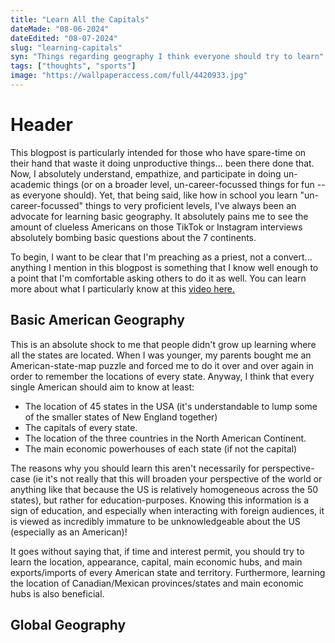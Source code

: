 ---
title: "Learn All the Capitals"
dateMade: "08-06-2024"
dateEdited: "08-07-2024"
slug: "learning-capitals"
syn: "Things regarding geography I think everyone should try to learn"
tags: ["thoughts", "sports"]
image: "https://wallpaperaccess.com/full/4420933.jpg"
---



# Header
This blogpost is particularly intended for those who have spare-time on their hand that waste
it doing unproductive things... been there done that. Now, I absolutely understand, empathize, and participate
in doing un-academic things (or on a broader level, un-career-focussed things for fun -- as everyone should). Yet, that being said,
like how in school you learn "un-career-focussed" things to very proficient levels, I've always been an advocate
for learning basic geography. It absolutely pains me to see the amount of clueless Americans on
those TikTok or Instagram interviews absolutely bombing basic questions about the 7 continents.


To begin, I want to be clear that I'm preaching as a priest, not a convert... anything 
I mention in this blogpost is something that I know well enough to a point that I'm comfortable asking
others to do it as well. You can learn more about what I particularly know at this
[video here.](https://www.youtube.com/watch?v=xs9Yd33EZCQ) 

## Basic American Geography 
This is an absolute shock to me that people didn't grow up learning where all the states are located.
When I was younger, my parents bought me an American-state-map puzzle and forced me to do it over
and over again in order to remember the locations of every state. Anyway, I think that every single American should 
aim to know at least:
- The location of 45 states in the USA (it's understandable to lump some of the smaller states of New England together)
- The capitals of every state.
- The location of the three countries in the North American Continent.
- The main economic powerhouses of each state (if not the capital)

The reasons why you should learn this aren't necessarily for perspective-case (ie it's not really
that this will broaden your perspective of the world or anything like that because the US is relatively
homogeneous across the 50 states), but rather for education-purposes. Knowing this information is a sign of
education, and especially when interacting with foreign audiences, it is viewed as incredibly immature to be
unknowledgeable about the US (especially as an American)!

It goes without saying that, if time and interest permit, you should try to learn the location, appearance, capital, 
main economic hubs, and main exports/imports of every American state and territory. Furthermore, learning the location
of Canadian/Mexican provinces/states and main economic hubs is also beneficial.

## Global Geography
